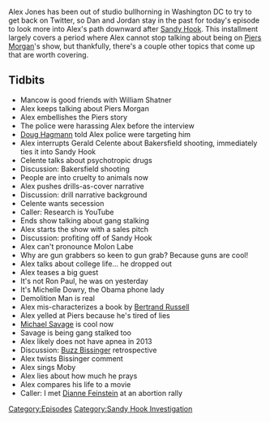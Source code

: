 {{DEFAULTSORT:
    #_EPISODE_0289:January 10-13, 2013
}}{{Episode
    | title             = January 10-13, 2013
    | caption           = Listen to this episode on [https://knowledgefight.libsyn.com/knowledge-fight-january-10-13-2013 Libsyn] [https://open.spotify.com/episode/1TLiDux4pibpZQemzQNKZS Spotify], Read the [[Transcript/289: January 10-13, 2013|Unofficial Transcript]]
    | episodeNumber     = 289
    | length            = 01:25:53
    | airDate           = April 26, 2019
    | coverageStartDate = January 10, 2013
    | coverageEndDate   = January 13, 2013
    | episodeType       = [[:Category:Sandy Hook Investigation|Sandy Hook Investigation]]
    | appearance        = [[Gary Busey]], [[Mancow]], [[William Shatner]], [[Piers Morgan]], [[Doug Hagmann]], [[Gerald Celente]], [[Shepard Ambellas]], [[Michele Dowry]], [[Bertrand Russell]], [[Michael Savage]], [[Buzz Bissinger]], [[Dianne Feinstein]]
    | oocDrop           = Complete Creepville; I know Gary Busey; I don't want to be here
    | previousEpisode   = [[288: January 7-9, 2013]]
    | nextEpisode       = [[290: April 25-26, 2019]]
}}

{{Stub}}

Alex Jones has been out of studio bullhorning in Washington DC to try to get back on Twitter, so Dan and Jordan stay in the past for today's episode to look more into Alex's path downward after [[The Sandy Hook Elementary Massacre|Sandy Hook]]. This installment largely covers a period where Alex cannot stop talking about being on [[Piers Morgan]]'s show, but thankfully, there's a couple other topics that come up that are worth covering.

==Tidbits==

*Mancow is good friends with William Shatner
*Alex keeps talking about Piers Morgan
*Alex embellishes the Piers story
*The police were harassing Alex before the interview
*[[Doug Hagmann]] told Alex police were targeting him
*Alex interrupts Gerald Celente about Bakersfield shooting, immediately ties it into Sandy Hook
*Celente talks about psychotropic drugs
*Discussion: Bakersfield shooting
*People are into cruelty to animals now
*Alex pushes drills-as-cover narrative
*Discussion: drill narrative background
*Celente wants secession
*Caller: Research is YouTube
*Ends show talking about gang stalking
*Alex starts the show with a sales pitch
*Discussion: profiting off of Sandy Hook
*Alex can't pronounce Molon Labe
*Why are gun grabbers so keen to gun grab? Because guns are cool!
*Alex talks about college life... he dropped out
*Alex teases a big guest
*It's not Ron Paul, he was on yesterday
*It's Michelle Dowry, the Obama phone lady
*Demolition Man is real
*Alex mis-characterizes a book by [[Bertrand Russell]]
*Alex yelled at Piers because he's tired of lies
*[[Michael Savage]] is cool now
*Savage is being gang stalked too
*Alex likely does not have apnea in 2013
*Discussion: [[Buzz Bissinger]] retrospective
*Alex twists Bissinger comment
*Alex sings Moby
*Alex lies about how much he prays
*Alex compares his life to a movie
*Caller: I met [[Dianne Feinstein]] at an abortion rally

[[Category:Episodes]]
[[Category:Sandy Hook Investigation]]
